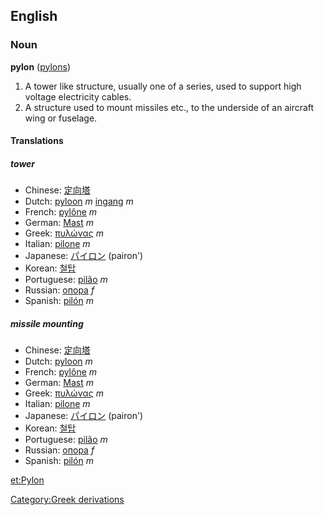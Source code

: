 ==English==
===Noun===
'''pylon''' ([[pylons]])
#A tower like structure, usually one of a series, used to support high voltage electricity cables.
#A structure used to mount missiles etc., to the underside of an aircraft wing or fuselage.

====Translations====
=====tower=====
*Chinese: [[定向塔]]
*Dutch: [[pyloon]] ''m'' [[ingang]] ''m''
*French: [[pylône]] ''m''
*German: [[Mast]] ''m''
*Greek: [[πυλώνας]] ''m''
*Italian: [[pilone]] ''m''
*Japanese: [[パイロン]] (pairon')
*Korean: [[철탑]]
*Portuguese: [[pilão]] ''m''
*Russian: [[опора]] ''f''
*Spanish: [[pilón]] ''m''

=====missile mounting=====
*Chinese: [[定向塔]]
*Dutch: [[pyloon]] ''m''
*French: [[pylône]] ''m''
*German: [[Mast]] ''m''
*Greek: [[πυλώνας]] ''m''
*Italian: [[pilone]] ''m''
*Japanese: [[パイロン]] (pairon')
*Korean: [[철탑]]
*Portuguese: [[pilão]] ''m''
*Russian: [[опора]] ''f''
*Spanish: [[pilón]] ''m''
[[Category:Greek derivations]]

[[et:Pylon]]